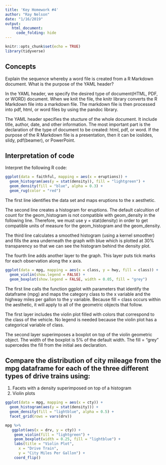 ```yaml
---
title: 'Key Homework #4'
author: "Ray Nelson"
date: "1/16/2019"
output:
   html_document:
     code_folding: hide
---
```


```r
knitr::opts_chunk$set(echo = TRUE)
library(tidyverse)
```

## Concepts  

Explain the sequence whereby a word file is created from a R Markdown document. What is the purpose of the YAML header?  

In the YAML header, we specify the desired type of document(HTML, PDF, or WORD) document. When we knit the file, the knitr library converts the R Markdown file into a markdown file. The markdown file is then processed into pdf, html, or word files by using the pandoc library.  

The YAML header specifies the stucture of the whole document. It include title, author, date, and other information. The most important part is the declaration of the type of document to be created: html, pdf, or word. If the purpose of the R Markdown file is a presentation, then it can be ioslides, slidy, pdf(beamer), or PowerPoint. 

## Interpretation of code  

Interpret the following R code:  

```r
ggplot(data = faithful, mapping = aes(x = eruptions)) +
  geom_histogram(aes(y = stat(density)), fill = "lightgreen") +
  geom_density(fill = "blue", alpha = 0.3) +
  geom_rug(color = "red")
``` 

The first line identifies the data set and maps eruptions to the x aesthetic.  

The second line creates a histogram for eruptions. The default calcultion of count for the geom_histogram is not compatible with geom_density in the following line. Therefore, we must use y = stat(density) in order to get compatible units of measure for the geom_histogram and the geom_density.  

The third line calculates a smoothed histogram (using a kernel smoother) and fills the area underneath the graph with blue which is plotted at 30% transparency so that we can see the histogram behind the density plot.  

The fourth line adds another layer to the graph. This layer puts tick marks for each observation along the x axis.  

```r
ggplot(data = mpg, mapping = aes(x = class, y = hwy, fill = class)) +
  geom_violin(show.legend = FALSE) +
  geom_boxplot(show.legend = FALSE, width = 0.05, fill = "grey")
```  
The first line calls the function ggplot with parameters that identify the dataframe (mpg) and maps the category class to the x variable and the highway miles per gallon to the y variable. Because fill = class occurs within the aesthetic, it will apply to all of the geometric objects that follow.  

The first layer includes the violin plot filled with colors that correspond to the class of the vehicle. No legend is needed because the violin plot has a categorical variable of class.

The second layer superimposes a boxplot on top of the violin geometric object. The width of the boxplot is 5% of the default width. The fill = "grey" supercedes the fill from the initial aes declaration.  

## Compare the distribution of city mileage from the mpg dataframe for each of the three different types of drive trains using:  

1.  Facets with a density superimposed on top of a histogram
1.  Violin plots

```r
ggplot(data = mpg, mapping = aes(x = cty)) +
  geom_histogram(aes(y = stat(density))) +
  geom_density(fill = "lightblue", alpha = 0.5) +
  facet_grid(rows = vars(drv))
```

```r
mpg %>%
   ggplot(aes(x = drv, y = cty)) +
    geom_violin(fill = "lightgreen") +
    geom_boxplot(width = 0.25, fill = "lightblue") +
    labs(title = "Violin Plot",
      x = "Drive Train",
      y = "City Miles Per Gallon") +
    coord_flip()
```

